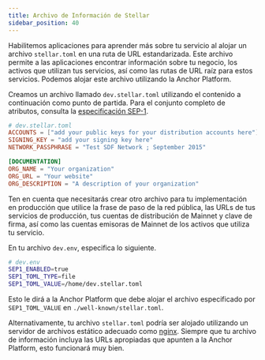 ```yaml
---
title: Archivo de Información de Stellar
sidebar_position: 40
---
```



Habilitemos aplicaciones para aprender más sobre tu servicio al alojar un archivo `stellar.toml` en una ruta de URL estandarizada. Este archivo permite a las aplicaciones encontrar información sobre tu negocio, los activos que utilizan tus servicios, así como las rutas de URL raíz para estos servicios. Podemos alojar este archivo utilizando la Anchor Platform.

Creamos un archivo llamado `dev.stellar.toml` utilizando el contenido a continuación como punto de partida. Para el conjunto completo de atributos, consulta la [especificación SEP-1][sep-1].

<CodeExample>

```toml
# dev.stellar.toml
ACCOUNTS = ["add your public keys for your distribution accounts here"]
SIGNING_KEY = "add your signing key here"
NETWORK_PASSPHRASE = "Test SDF Network ; September 2015"

[DOCUMENTATION]
ORG_NAME = "Your organization"
ORG_URL = "Your website"
ORG_DESCRIPTION = "A description of your organization"
```

</CodeExample>

Ten en cuenta que necesitarás crear otro archivo para tu implementación en producción que utilice la frase de paso de la red pública, las URLs de tus servicios de producción, tus cuentas de distribución de Mainnet y clave de firma, así como las cuentas emisoras de Mainnet de los activos que utiliza tu servicio.

En tu archivo `dev.env`, especifica lo siguiente.

<CodeExample>

```bash
# dev.env
SEP1_ENABLED=true
SEP1_TOML_TYPE=file
SEP1_TOML_VALUE=/home/dev.stellar.toml
```

</CodeExample>

Esto le dirá a la Anchor Platform que debe alojar el archivo especificado por `SEP1_TOML_VALUE` en `./well-known/stellar.toml`.

Alternativamente, tu archivo `stellar.toml` podría ser alojado utilizando un servidor de archivos estático adecuado como [nginx]. Siempre que tu archivo de información incluya las URLs apropiadas que apunten a la Anchor Platform, esto funcionará muy bien.

[sep-1]: https://github.com/stellar/stellar-protocol/blob/master/ecosystem/sep-0001.md
[sep-9]: https://github.com/stellar/stellar-protocol/blob/master/ecosystem/sep-0009.md
[sep-24]: https://github.com/stellar/stellar-protocol/blob/master/ecosystem/sep-0024.md
[sep-38]: https://github.com/stellar/stellar-protocol/blob/master/ecosystem/sep-0038.md
[sep24-get-info]: https://github.com/stellar/stellar-protocol/blob/master/ecosystem/sep-0024.md#info
[anchor-platform-image]: https://hub.docker.com/r/stellar/anchor-platform
[docker-compose]: https://docs.docker.com/compose/
[minikube]: https://minikube.sigs.k8s.io/docs/
[kubernetes]: https://kubernetes.io/
[nginx]: https://www.nginx.com/
[ap-default-values]: https://github.com/stellar/java-stellar-anchor-sdk/blob/develop/platform/src/main/resources/config/anchor-config-default-values.yaml
[stellar-demo-wallet]: https://demo-wallet.stellar.org
[stellar-lab]: https://lab.stellar.org/
[postgresql]: https://www.postgresql.org/
[aurora-postgresql]: https://docs.aws.amazon.com/AmazonRDS/latest/AuroraUserGuide/Aurora.AuroraPostgreSQL.html
[h2]: https://www.h2database.com/html/main.html
[sqlite]: https://www.sqlite.org/index.html
[flyway]: https://documentation.red-gate.com/fd/welcome-to-flyway-184127914.html
[sep-24-ref-ui]: https://github.com/stellar/sep24-reference-ui
[sep-24-ref]: https://github.com/stellar/java-stellar-anchor-sdk/tree/develop/kotlin-reference-server
